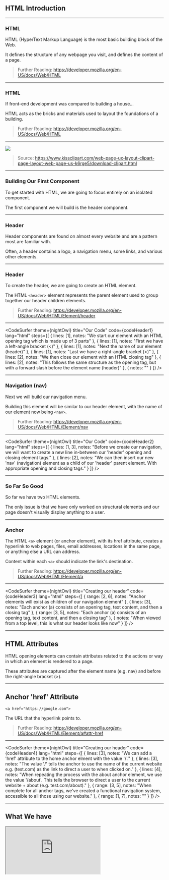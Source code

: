 


<Head>
	<title>01 | HTML Introduction</title>
</Head>


## HTML Introduction

---

### HTML

HTML (HyperText Markup Language) is the most basic building block of the Web.

It defines the structure of any webpage you visit, and defines the content of a page.

> Further Reading: https://developer.mozilla.org/en-US/docs/Web/HTML

---

### HTML

If front-end development was compared to building a house...

HTML acts as the bricks and materials used to layout the foundations of a building.

> Further Reading: https://developer.mozilla.org/en-US/docs/Web/HTML

---

<img src="assets/layout.png" />

> Source: https://www.kissclipart.com/web-page-ux-layout-clipart-page-layout-web-page-us-k6rge5/download-clipart.html

---

### Building Our First Component

To get started with HTML, we are going to focus entirely on an isolated component.

The first component we will build is the header component.

---

### Header

Header components are found on almost every website and are a pattern most are familiar with.

Often, a header contains a logo, a navigation menu, some links, and various other elements.

---

### Header

To create the header, we are going to create an HTML element.

The HTML `<header>` element represents the parent element used to group together our header children elements.

> Further Reading: https://developer.mozilla.org/en-US/docs/Web/HTML/Element/header

---

<CodeSurfer
	theme={nightOwl}
	title="Our Code"
	code={codeHeader1}
	lang="html"
	steps={[
		{
			lines: [1],
			notes:
				"We start our element with an HTML opening tag which is made up of 3 parts"
		},
		{
			lines: [1],
			notes: "First we have a left-angle bracket (<)"
		},
		{
			lines: [1],
			notes: "Next the name of our element (header)"
		},
		{
			lines: [1],
			notes: "Last we have a right-angle bracket (>)"
		},
		{
			lines: [2],
			notes: "We then close our element with an HTML closing tag"
		},
		{
			lines: [2],
			notes:
				"This follows the same structure as the opening tag, but with a forward slash before the element name (header)"
		},
		{
			notes: ""
		}
	]}
/>

---

### Navigation (nav)

Next we will build our navigation menu.

Building this element will be similar to our header element, with the name of our element now being `<nav>`.

> Further Reading: https://developer.mozilla.org/en-US/docs/Web/HTML/Element/nav

---

<CodeSurfer
	theme={nightOwl}
	title="Our Code"
	code={codeHeader2}
	lang="html"
	steps={[
		{
			lines: [1, 3],
			notes:
				"Before we create our navigation, we will want to create a new line in-between our 'header' opening and closing element tags."
		},
		{
			lines: [2],
			notes:
				"We can then insert our new 'nav' (navigation) element as a child of our 'header' parent element. With appropriate opening and closing tags."
		}
	]}
/>

---

### So Far So Good

So far we have two HTML elements.

The only issue is that we have only worked on structural elements and our page doesn't visually display anything to a user.

---

### Anchor

The HTML `<a>` element (or anchor element), with its href attribute, creates a hyperlink to web pages, files, email addresses, locations in the same page, or anything else a URL can address.

Content within each `<a>` should indicate the link's destination.

> Further Reading: https://developer.mozilla.org/en-US/docs/Web/HTML/Element/a

---

<CodeSurfer
	theme={nightOwl}
	title="Creating our header"
	code={codeHeader3}
	lang="html"
	steps={[
		{
			range: [2, 6],
			notes: "Anchor elements will exist as children of our navigation element"
		},
		{
			lines: [3],
			notes:
				"Each anchor (a) consists of an opening tag, text content, and then a closing tag"
		},
		{
			range: [3, 5],
			notes:
				"Each anchor (a) consists of an opening tag, text content, and then a closing tag"
		},
		{
			notes:
				"When viewed from a top level, this is what our header looks like now"
		}
	]}
/>

---

## HTML Attributes

HTML opening elements can contain attributes related to the actions or way in which an element is rendered to a page.

These attributes are captured after the element name (e.g. nav) and before the right-angle bracket (>).

---

## Anchor 'href' Attribute

`<a href="https://google.com">`

The URL that the hyperlink points to.

> Further Reading: https://developer.mozilla.org/en-US/docs/Web/HTML/Element/a#attr-href

---

<CodeSurfer
	theme={nightOwl}
	title="Creating our header"
	code={codeHeader4}
	lang="html"
	steps={[
		{
			lines: [3],
			notes:
				"We can add a 'href' attribute to the home anchor elment with the value '/'."
		},
		{
			lines: [3],
			notes:
				"The value '/' tells the anchor to use the name of the current website e.g. (test.com) as the link to direct a user to when clicked on."
		},
		{
			lines: [4],
			notes:
				"When repeating the process with the about anchor element, we use the value '/about'. This tells the browser to direct a user to the current website + about (e.g. test.com/about)."
		},
		{
			range: [3, 5],
			notes:
				"When complete for all anchor tags, we've created a functional navigation system, accessible to all those using our website."
		},
		{
			range: [1, 7],
			notes: ""
		}
	]}
/>

---

## What We have

<iframe
	src="https://codesandbox.io/embed/admiring-snow-7swl2?fontsize=14&hidenavigation=1&theme=dark"
	style={{
		width: "100%",
		height: "300px",
		border: 0,
		borderRadius: "4px",
		overflow: "hidden"
	}}
	title="HTML 01 - Introduction"
	allow="geolocation; microphone; camera; midi; vr; accelerometer; gyroscope; payment; ambient-light-sensor; encrypted-media; usb"
	sandbox="allow-modals allow-forms allow-popups allow-scripts allow-same-origin"
/>

> View in full at: https://7swl2.csb.app/
>
> View source code at: https://codesandbox.io/s/admiring-snow-7swl2?fontsize=14&hidenavigation=1&theme=dark
